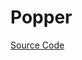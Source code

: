 
<Meta of={PopperStories} />

# Popper

<Description of={Popper} />

[Source Code](https://github.com/Mezzanine-UI/mezzanine/blob/main/packages/react/src/Popper/Popper.tsx)

<ArgTypes of={Popper} />
